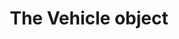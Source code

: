 ---
title: The Vehicle object
openapi-schema: vehicle
description: A Vehicle represents an electric vehicle registered within the Charge platform. Vehicles can be linked to one or more drivers, and are used to associate charging sessions, telemetry data, and battery specifications.
---
